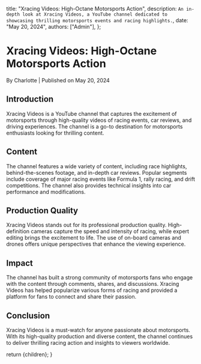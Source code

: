 
  title: "Xracing Videos: High-Octane Motorsports Action",
  description: `An in-depth look at Xracing Videos, a YouTube channel dedicated to showcasing thrilling motorsports events and racing highlights.`,
  date: "May 20, 2024",
  authors: ["Admin"],
};

<h1>Xracing Videos: High-Octane Motorsports Action</h1>
<div className="text-sm text-gray-500 dark:text-gray-400">
  By Charlotte | Published on May 20, 2024
</div>

<section id="introduction">
  <h2>Introduction</h2>
  <span>
    Xracing Videos is a YouTube channel that captures the excitement of
    motorsports through high-quality videos of racing events, car reviews, and
    driving experiences. The channel is a go-to destination for motorsports
    enthusiasts looking for thrilling content.
  </span>
</section>

<section id="content">
  <h2>Content</h2>
  <span>
    The channel features a wide variety of content, including race highlights,
    behind-the-scenes footage, and in-depth car reviews. Popular segments
    include coverage of major racing events like Formula 1, rally racing, and
    drift competitions. The channel also provides technical insights into car
    performance and modifications.
  </span>
</section>

<section id="production-quality">
  <h2>Production Quality</h2>
  <span>
    Xracing Videos stands out for its professional production quality.
    High-definition cameras capture the speed and intensity of racing, while
    expert editing brings the excitement to life. The use of on-board cameras
    and drones offers unique perspectives that enhance the viewing experience.
  </span>
</section>

<section id="impact">
  <h2>Impact</h2>
  <span>
    The channel has built a strong community of motorsports fans who engage with
    the content through comments, shares, and discussions. Xracing Videos has
    helped popularize various forms of racing and provided a platform for fans
    to connect and share their passion.
  </span>
</section>

<section id="conclusion">
  <h2>Conclusion</h2>
  <span>
    Xracing Videos is a must-watch for anyone passionate about motorsports. With
    its high-quality production and diverse content, the channel continues to
    deliver thrilling racing action and insights to viewers worldwide.
  </span>
</section>

  return <MdxLayout>{children}</MdxLayout>;
}
